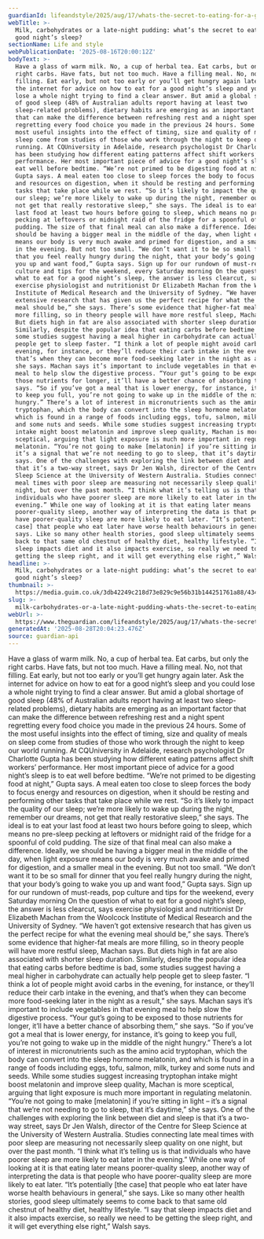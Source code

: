 ```yaml
---
guardianId: lifeandstyle/2025/aug/17/whats-the-secret-to-eating-for-a-good-nights-sleep
webTitle: >-
  Milk, carbohydrates or a late-night pudding: what’s the secret to eating for a
  good night’s sleep?
sectionName: Life and style
webPublicationDate: '2025-08-16T20:00:12Z'
bodyText: >-
  Have a glass of warm milk. No, a cup of herbal tea. Eat carbs, but only the
  right carbs. Have fats, but not too much. Have a filling meal. No, not that
  filling. Eat early, but not too early or you’ll get hungry again later. Ask
  the internet for advice on how to eat for a good night’s sleep and you could
  lose a whole night trying to find a clear answer. But amid a global shortage
  of good sleep (48% of Australian adults report having at least two
  sleep-related problems), dietary habits are emerging as an important factor
  that can make the difference between refreshing rest and a night spent
  regretting every food choice you made in the previous 24 hours. Some of the
  most useful insights into the effect of timing, size and quality of meals on
  sleep come from studies of those who work through the night to keep our world
  running. At CQUniversity in Adelaide, research psychologist Dr Charlotte Gupta
  has been studying how different eating patterns affect shift workers’
  performance. Her most important piece of advice for a good night’s sleep is to
  eat well before bedtime. “We’re not primed to be digesting food at night,”
  Gupta says. A meal eaten too close to sleep forces the body to focus energy
  and resources on digestion, when it should be resting and performing other
  tasks that take place while we rest. “So it’s likely to impact the quality of
  our sleep; we’re more likely to wake up during the night, remember our dreams,
  not get that really restorative sleep,” she says. The ideal is to eat your
  last food at least two hours before going to sleep, which means no pre-sleep
  pecking at leftovers or midnight raid of the fridge for a spoonful of cold
  pudding. The size of that final meal can also make a difference. Ideally, we
  should be having a bigger meal in the middle of the day, when light exposure
  means our body is very much awake and primed for digestion, and a smaller meal
  in the evening. But not too small. “We don’t want it to be so small for dinner
  that you feel really hungry during the night, that your body’s going to wake
  you up and want food,” Gupta says. Sign up for our rundown of must-reads, pop
  culture and tips for the weekend, every Saturday morning On the question of
  what to eat for a good night’s sleep, the answer is less clearcut, says
  exercise physiologist and nutritionist Dr Elizabeth Machan from the Woolcock
  Institute of Medical Research and the University of Sydney. “We haven’t got
  extensive research that has given us the perfect recipe for what the evening
  meal should be,” she says. There’s some evidence that higher-fat meals are
  more filling, so in theory people will have more restful sleep, Machan says.
  But diets high in fat are also associated with shorter sleep duration.
  Similarly, despite the popular idea that eating carbs before bedtime is bad,
  some studies suggest having a meal higher in carbohydrate can actually help
  people get to sleep faster. “I think a lot of people might avoid carbs in the
  evening, for instance, or they’ll reduce their carb intake in the evening, and
  that’s when they can become more food-seeking later in the night as a result,”
  she says. Machan says it’s important to include vegetables in that evening
  meal to help slow the digestive process. “Your gut’s going to be exposed to
  those nutrients for longer, it’ll have a better chance of absorbing them,” she
  says. “So if you’ve got a meal that is lower energy, for instance, it’s going
  to keep you full, you’re not going to wake up in the middle of the night
  hungry.” There’s a lot of interest in micronutrients such as the amino acid
  tryptophan, which the body can convert into the sleep hormone melatonin, and
  which is found in a range of foods including eggs, tofu, salmon, milk, turkey
  and some nuts and seeds. While some studies suggest increasing tryptophan
  intake might boost melatonin and improve sleep quality, Machan is more
  sceptical, arguing that light exposure is much more important in regulating
  melatonin. “You’re not going to make [melatonin] if you’re sitting in light –
  it’s a signal that we’re not needing to go to sleep, that it’s daytime,” she
  says. One of the challenges with exploring the link between diet and sleep is
  that it’s a two-way street, says Dr Jen Walsh, director of the Centre for
  Sleep Science at the University of Western Australia. Studies connecting late
  meal times with poor sleep are measuring not necessarily sleep quality on one
  night, but over the past month. “I think what it’s telling us is that
  individuals who have poorer sleep are more likely to eat later in the
  evening.” While one way of looking at it is that eating later means
  poorer-quality sleep, another way of interpreting the data is that people who
  have poorer-quality sleep are more likely to eat later. “It’s potentially [the
  case] that people who eat later have worse health behaviours in general,” she
  says. Like so many other health stories, good sleep ultimately seems to come
  back to that same old chestnut of healthy diet, healthy lifestyle. “I say that
  sleep impacts diet and it also impacts exercise, so really we need to be
  getting the sleep right, and it will get everything else right,” Walsh says.
headline: >-
  Milk, carbohydrates or a late-night pudding: what’s the secret to eating for a
  good night’s sleep?
thumbnail: >-
  https://media.guim.co.uk/3db42249c218d73e829c9e56b31b144251761a88/434_0_2900_2321/500.jpg
slug: >-
  milk-carbohydrates-or-a-late-night-pudding-whats-the-secret-to-eating-for-a-good-nights-sleep
webUrl: >-
  https://www.theguardian.com/lifeandstyle/2025/aug/17/whats-the-secret-to-eating-for-a-good-nights-sleep
generatedAt: '2025-08-28T20:04:23.476Z'
source: guardian-api
---
```

Have a glass of warm milk. No, a cup of herbal tea. Eat carbs, but only the right carbs. Have fats, but not too much. Have a filling meal. No, not that filling. Eat early, but not too early or you’ll get hungry again later. Ask the internet for advice on how to eat for a good night’s sleep and you could lose a whole night trying to find a clear answer. But amid a global shortage of good sleep (48% of Australian adults report having at least two sleep-related problems), dietary habits are emerging as an important factor that can make the difference between refreshing rest and a night spent regretting every food choice you made in the previous 24 hours. Some of the most useful insights into the effect of timing, size and quality of meals on sleep come from studies of those who work through the night to keep our world running. At CQUniversity in Adelaide, research psychologist Dr Charlotte Gupta has been studying how different eating patterns affect shift workers’ performance. Her most important piece of advice for a good night’s sleep is to eat well before bedtime. “We’re not primed to be digesting food at night,” Gupta says. A meal eaten too close to sleep forces the body to focus energy and resources on digestion, when it should be resting and performing other tasks that take place while we rest. “So it’s likely to impact the quality of our sleep; we’re more likely to wake up during the night, remember our dreams, not get that really restorative sleep,” she says. The ideal is to eat your last food at least two hours before going to sleep, which means no pre-sleep pecking at leftovers or midnight raid of the fridge for a spoonful of cold pudding. The size of that final meal can also make a difference. Ideally, we should be having a bigger meal in the middle of the day, when light exposure means our body is very much awake and primed for digestion, and a smaller meal in the evening. But not too small. “We don’t want it to be so small for dinner that you feel really hungry during the night, that your body’s going to wake you up and want food,” Gupta says. Sign up for our rundown of must-reads, pop culture and tips for the weekend, every Saturday morning On the question of what to eat for a good night’s sleep, the answer is less clearcut, says exercise physiologist and nutritionist Dr Elizabeth Machan from the Woolcock Institute of Medical Research and the University of Sydney. “We haven’t got extensive research that has given us the perfect recipe for what the evening meal should be,” she says. There’s some evidence that higher-fat meals are more filling, so in theory people will have more restful sleep, Machan says. But diets high in fat are also associated with shorter sleep duration. Similarly, despite the popular idea that eating carbs before bedtime is bad, some studies suggest having a meal higher in carbohydrate can actually help people get to sleep faster. “I think a lot of people might avoid carbs in the evening, for instance, or they’ll reduce their carb intake in the evening, and that’s when they can become more food-seeking later in the night as a result,” she says. Machan says it’s important to include vegetables in that evening meal to help slow the digestive process. “Your gut’s going to be exposed to those nutrients for longer, it’ll have a better chance of absorbing them,” she says. “So if you’ve got a meal that is lower energy, for instance, it’s going to keep you full, you’re not going to wake up in the middle of the night hungry.” There’s a lot of interest in micronutrients such as the amino acid tryptophan, which the body can convert into the sleep hormone melatonin, and which is found in a range of foods including eggs, tofu, salmon, milk, turkey and some nuts and seeds. While some studies suggest increasing tryptophan intake might boost melatonin and improve sleep quality, Machan is more sceptical, arguing that light exposure is much more important in regulating melatonin. “You’re not going to make [melatonin] if you’re sitting in light – it’s a signal that we’re not needing to go to sleep, that it’s daytime,” she says. One of the challenges with exploring the link between diet and sleep is that it’s a two-way street, says Dr Jen Walsh, director of the Centre for Sleep Science at the University of Western Australia. Studies connecting late meal times with poor sleep are measuring not necessarily sleep quality on one night, but over the past month. “I think what it’s telling us is that individuals who have poorer sleep are more likely to eat later in the evening.” While one way of looking at it is that eating later means poorer-quality sleep, another way of interpreting the data is that people who have poorer-quality sleep are more likely to eat later. “It’s potentially [the case] that people who eat later have worse health behaviours in general,” she says. Like so many other health stories, good sleep ultimately seems to come back to that same old chestnut of healthy diet, healthy lifestyle. “I say that sleep impacts diet and it also impacts exercise, so really we need to be getting the sleep right, and it will get everything else right,” Walsh says.
